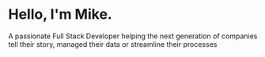 # Hello, I'm Mike.

A passionate Full Stack Developer helping the next generation of companies tell their story, managed their data or streamline their processes
